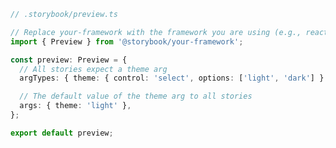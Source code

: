 ```ts
// .storybook/preview.ts

// Replace your-framework with the framework you are using (e.g., react, vue3)
import { Preview } from '@storybook/your-framework';

const preview: Preview = {
  // All stories expect a theme arg
  argTypes: { theme: { control: 'select', options: ['light', 'dark'] } },

  // The default value of the theme arg to all stories
  args: { theme: 'light' },
};

export default preview;
```
